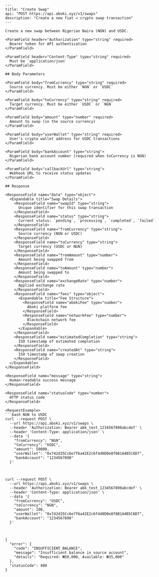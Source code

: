 
```mdx
---
title: "Create Swap"
api: "POST https://api.aboki.xyz/v1/swaps"
description: "Create a new fiat ↔ crypto swap transaction"
---

Create a new swap between Nigerian Naira (NGN) and USDC.

<ParamField header="Authorization" type="string" required>
  Bearer token for API authentication
</ParamField>

<ParamField header="Content-Type" type="string" required>
  Must be `application/json`
</ParamField>

## Body Parameters

<ParamField body="fromCurrency" type="string" required>
  Source currency. Must be either `NGN` or `USDC`
</ParamField>

<ParamField body="toCurrency" type="string" required>
  Target currency. Must be either `USDC` or `NGN`
</ParamField>

<ParamField body="amount" type="number" required>
  Amount to swap (in the source currency)
</ParamField>

<ParamField body="userWallet" type="string" required>
  User's crypto wallet address for USDC transactions
</ParamField>

<ParamField body="bankAccount" type="string">
  Nigerian bank account number (required when toCurrency is NGN)
</ParamField>

<ParamField body="callbackUrl" type="string">
  Webhook URL to receive status updates
</ParamField>

## Response

<ResponseField name="data" type="object">
  <Expandable title="Swap Details">
    <ResponseField name="swapId" type="string">
      Unique identifier for this swap transaction
    </ResponseField>
    <ResponseField name="status" type="string">
      Current status: `pending`, `processing`, `completed`, `failed`
    </ResponseField>
    <ResponseField name="fromCurrency" type="string">
      Source currency (NGN or USDC)
    </ResponseField>
    <ResponseField name="toCurrency" type="string">
      Target currency (USDC or NGN)
    </ResponseField>
    <ResponseField name="fromAmount" type="number">
      Amount being swapped from
    </ResponseField>
    <ResponseField name="toAmount" type="number">
      Amount being swapped to
    </ResponseField>
    <ResponseField name="exchangeRate" type="number">
      Applied exchange rate
    </ResponseField>
    <ResponseField name="fees" type="object">
      <Expandable title="Fee Structure">
        <ResponseField name="abokiFee" type="number">
          Aboki platform fee
        </ResponseField>
        <ResponseField name="networkFee" type="number">
          Blockchain network fee
        </ResponseField>
      </Expandable>
    </ResponseField>
    <ResponseField name="estimatedCompletion" type="string">
      ISO timestamp of estimated completion
    </ResponseField>
    <ResponseField name="createdAt" type="string">
      ISO timestamp of swap creation
    </ResponseField>
  </Expandable>
</ResponseField>

<ResponseField name="message" type="string">
  Human-readable success message
</ResponseField>

<ResponseField name="statusCode" type="number">
  HTTP status code
</ResponseField>

<RequestExample>
```bash NGN to USDC
curl --request POST \
  --url https://api.aboki.xyz/v1/swaps \
  --header 'Authorization: Bearer abk_test_1234567890abcdef' \
  --header 'Content-Type: application/json' \
  --data '{
    "fromCurrency": "NGN",
    "toCurrency": "USDC",
    "amount": 50000,
    "userWallet": "0x742d35Cc6e7f6a42E2c6f4d0D0e8f6B1A4B5C6D7",
    "bankAccount": "1234567890"
  }'



curl --request POST \
  --url https://api.aboki.xyz/v1/swaps \
  --header 'Authorization: Bearer abk_test_1234567890abcdef' \
  --header 'Content-Type: application/json' \
  --data '{
    "fromCurrency": "USDC",
    "toCurrency": "NGN",
    "amount": 100,
    "userWallet": "0x742d35Cc6e7f6a42E2c6f4d0D0e8f6B1A4B5C6D7",
    "bankAccount": "1234567890"
  }'



{
  "error": {
    "code": "INSUFFICIENT_BALANCE",
    "message": "Insufficient balance in source account",
    "details": "Required: ₦50,000, Available: ₦35,000"
  },
  "statusCode": 400
}
